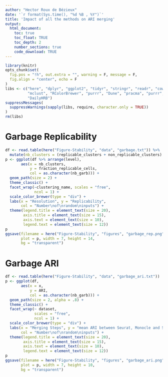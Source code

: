 ```yaml
---
author: "Hector Roux de Bézieux"
date: '`r format(Sys.time(), "%d %B , %Y")`'
title: 'Impact of all the methods on ARI merging'
output:
  html_document:
    toc: true
    toc_float: TRUE
    toc_depth: 2
    number_sections: true
    code_download: TRUE
---
```


```r
library(knitr)
opts_chunk$set(
  fig.pos = "!h", out.extra = "", warning = F, message = F,
  fig.align = "center", echo = F
)
libs <- c("here", "dplyr", "ggplot2", "tidyr", "stringr", "readr", "cowplot",
          "mclust", "RColorBrewer", "purrr", "Dune", "pracma", "purrr",
          "DailyHRB")
suppressMessages(
  suppressWarnings(sapply(libs, require, character.only = TRUE))
)
rm(libs)
```

# Garbage Replicability

```r
df <- read.table(here("Figure-Stability", "data", "garbage.txt")) %>%
  mutate(nb_clusters = (replicable_clusters + non_replicable_clusters) / 2)
p <- ggplot(df %>% arrange(level), 
       aes(x = nb_clusters,
           y = fraction_replicable_cells,
           col = as.character(nb_garb))) +  
  geom_path(size = 2) +
  theme_classic() +
  facet_wrap(~clustering_name, scales = "free",
             ncol = 1) +
  scale_color_brewer(type = "div") +
  labs(x = "Resolution", y = "Replicability",
       col = "Number\nof\nrandom\ninputs") +
  theme(legend.title = element_text(size = 20),
        axis.title = element_text(size = 15),
        axis.text = element_text(size = 10),
        legend.text = element_text(size = 12))
p
ggsave(filename = here("Figure-Stability", "figures", "garbage_rep.png"),
       plot = p, width = 7, height = 14,
       bg = "transparent")
```

# Garbage ARI

```r
df <- read.table(here("Figure-Stability", "data", "garbage_ari.txt"))
p <- ggplot(df, 
       aes(x = x,
           y = ARI,
           col = as.character(nb_garb))) +  
  geom_path(size = 2, alpha = .8) +
  theme_classic() +
  facet_wrap(~ dataset,
             scales = "free",
             ncol = 1) +
  scale_color_brewer(type = "div") +
  labs(x = "Merging Steps", y = "mean ARI between Seurat, Monocle and SC3",
       col = "Number\nof\nrandom\ninputs") +
  theme(legend.title = element_text(size = 20),
        axis.title = element_text(size = 15),
        axis.text = element_text(size = 10),
        legend.text = element_text(size = 12))
p
ggsave(filename = here("Figure-Stability", "figures", "garbage_ari.png"),
       plot = p, width = 7, height = 10,
       bg = "transparent")
```